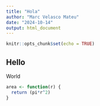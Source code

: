 ```yaml
---
title: "Hola"
author: "Marc Velasco Mateu"
date: "2024-10-14"
output: html_document
---
```


```r
knitr::opts_chunk$set(echo = TRUE)
```

## Hello

World

```r
area <- function(r) {
  return (pi*r^2)
}
```

